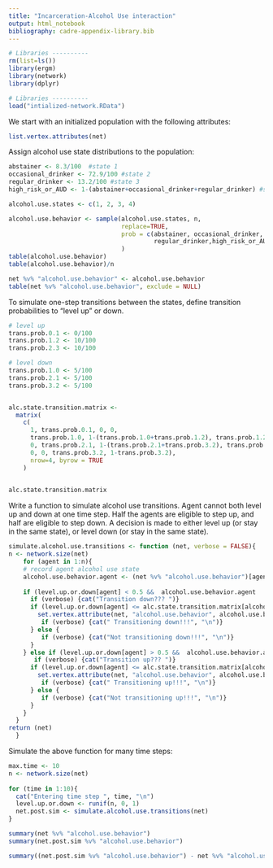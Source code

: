 ```yaml
---
title: "Incarceration-Alcohol Use interaction"
output: html_notebook
bibliography: cadre-appendix-library.bib
---
```


```r
# Libraries ----------
rm(list=ls())
library(ergm)
library(network)
library(dplyr)

```

```r
# Libraries ----------
load("intialized-network.RData")
```

We start with an initialized population with the following attributes:

```r
list.vertex.attributes(net)
```

Assign alcohol use state distributions to the population:

```r
abstainer <- 8.3/100  #state 1
occasional_drinker <- 72.9/100 #state 2
regular_drinker <- 13.2/100 #state 3
high_risk_or_AUD <- 1-(abstainer+occasional_drinker+regular_drinker) #state 4

alcohol.use.states <- c(1, 2, 3, 4)

alcohol.use.behavior <- sample(alcohol.use.states, n, 
                               replace=TRUE, 
                               prob = c(abstainer, occasional_drinker,
                                        regular_drinker,high_risk_or_AUD)
                               )
table(alcohol.use.behavior)
table(alcohol.use.behavior)/n

net %v% "alcohol.use.behavior" <- alcohol.use.behavior
table(net %v% "alcohol.use.behavior", exclude = NULL)
```

To simulate one-step transitions between the states, define transition probabilities to "level up" or down. 

```r
# level up
trans.prob.0.1 <- 0/100 
trans.prob.1.2 <- 10/100
trans.prob.2.3 <- 10/100

# level down
trans.prob.1.0 <- 5/100
trans.prob.2.1 <- 5/100
trans.prob.3.2 <- 5/100


alc.state.transition.matrix <- 
  matrix(
    c(
      1, trans.prob.0.1, 0, 0,
      trans.prob.1.0, 1-(trans.prob.1.0+trans.prob.1.2), trans.prob.1.2, 0,
      0, trans.prob.2.1, 1-(trans.prob.2.1+trans.prob.3.2), trans.prob.2.3,
      0, 0, trans.prob.3.2, 1-trans.prob.3.2),
      nrow=4, byrow = TRUE
    )
  

alc.state.transition.matrix
```

Write a function to simulate alcohol use transitions. 
Agent cannot both level up and down at one time step. Half the agents are eligible to step up, 
and half are eligible to step down. A decision is made to
either level up (or stay in the same state), or level down (or stay in the same state). 

```r
simulate.alcohol.use.transitions <- function (net, verbose = FALSE){
n <- network.size(net)
    for (agent in 1:n){
    # record agent alcohol use state
    alcohol.use.behavior.agent <- (net %v% "alcohol.use.behavior")[agent] 
    
    if (level.up.or.down[agent] < 0.5 &&  alcohol.use.behavior.agent  != 1){
      if (verbose) {cat("Transition down??? ")}
      if (level.up.or.down[agent] <= alc.state.transition.matrix[alcohol.use.behavior.agent,                                                            alcohol.use.behavior.agent-1]){
        set.vertex.attribute(net, "alcohol.use.behavior", alcohol.use.behavior.agent-1, agent)
         if (verbose) {cat(" Transitioning down!!!", "\n")}
      } else {
         if (verbose) {cat("Not transitioning down!!!", "\n")}
      }
    } else if (level.up.or.down[agent] > 0.5 &&  alcohol.use.behavior.agent != 4){
       if (verbose) {cat("Transition up??? ")}
      if (level.up.or.down[agent] <= alc.state.transition.matrix[alcohol.use.behavior.agent, alcohol.use.behavior.agent+1]){
        set.vertex.attribute(net, "alcohol.use.behavior", alcohol.use.behavior.agent+1, agent)
         if (verbose) {cat(" Transitioning up!!!", "\n")}
      } else {
         if (verbose) {cat("Not transitioning up!!!", "\n")}
      }
    }
  }
return (net)
  }
```
Simulate the above function for many time steps:

```r
max.time <- 10
n <- network.size(net)
 
for (time in 1:10){
  cat("Entering time step ", time, "\n")
  level.up.or.down <- runif(n, 0, 1)
  net.post.sim <- simulate.alcohol.use.transitions(net)
}

summary(net %v% "alcohol.use.behavior")
summary(net.post.sim %v% "alcohol.use.behavior")

summary((net.post.sim %v% "alcohol.use.behavior") - net %v% "alcohol.use.behavior")
```
